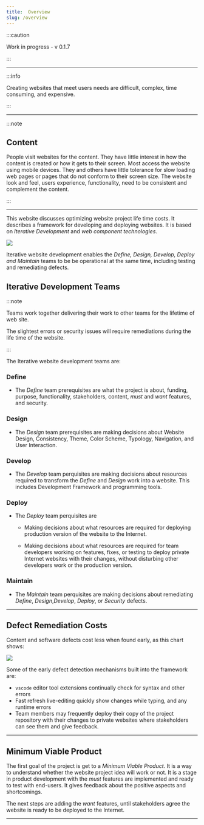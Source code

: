 ```yaml
---
title:  Overview
slug: /overview
---
```


:::caution

Work in progress - v 0.1.7

:::

---

:::info

Creating websites that meet users needs are difficult, complex, time consuming, and expensive.

:::

---


:::note

## Content

People visit websites for the content. They have little interest in how the content is created or how it gets to their screen. Most access the website using mobile devices. They and others have little tolerance for slow loading web pages or pages that do not 
conform to their screen size. The website look and feel, users experience, functionality,  need to be consistent and complement the content.

:::

---
This website discusses optimizing website project life time costs.  It describes a  framework for developing and deploying websites. It is based on *Iterative Development* and *web component technologies*.

<img src="/img/IterativeDev.png" height={600} width={600}/>


Iterative website development enables the *Define, Design, Develop, Deploy and Maintain* teams to be be operational at the same time, including testing and remediating defects.

## Iterative Development Teams
:::note

Teams work together delivering their work to other teams for the lifetime of web site.

The slightest errors or security issues will require remediations during the life time of the website.

:::

The Iterative website development teams are:

### Define

- The *Define* team prerequisites are what the project is about, funding, purpose, functionality, stakeholders, content, *must* and *want* features, and security.

### Design

- The *Design*  team prerequisites are making decisions about Website Design, Consistency, Theme, Color Scheme, Typology, Navigation, and User Interaction.


### Develop

- The *Develop* team perquisites are making decisions about  resources  required to transform the *Define* and *Design* work  into a website. This includes Development Framework and programming tools.


### Deploy

- The *Deploy* team perquisites are 
    - Making decisions about what resources are required for deploying production version  of the website to the Internet.

    - Making decisions about what resources are required  for team developers working on features, fixes, or testing to deploy private Internet websites with their changes, without disturbing other developers work or the production version.


### Maintain

- The *Maintain* team perquisites are making decisions about remediating *Define*, *Design*,*Develop*, *Deploy*, or *Security* defects.

---




## Defect Remediation Costs

Content and software defects cost less when found early, as this chart shows:
 
 <img src="/img/bugFixChart.jpg" height={300} width={600}/>


Some of the early defect detection mechanisms built into the framework are:

-  `vscode` editor  tool extensions continually check for syntax and other errors 
- Fast refresh live-editing quickly show changes while typing, and any runtime errors
- Team members may frequently deploy their copy of the project repository with their changes to private websites where stakeholders can see them and give feedback.

---


## Minimum Viable Product 

 The first goal of the project is get to a *Minimum Viable Product*. It is a way to understand whether the website project idea will work or not. It is a stage in product development with the *must* features are implemented and ready to test with end-users. It gives feedback about the positive aspects and shortcomings.
 
 The next steps are adding the *want* features, until stakeholders agree the website is ready to be deployed to the Internet.

---

